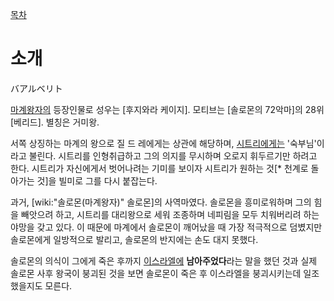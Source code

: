 [[목차]]

= 소개 =
バアルベリト

[[마계왕자]]의 등장인물로 성우는 [후지와라 케이지]. 모티브는 [솔로몬의 72악마]의 28위 [베리드]. 별칭은 거미왕.

서쪽 상징하는 마계의 왕으로 질 드 레에게는 상관에 해당하며, [[시트리]]에게는 '숙부님'이라고 불린다. 시트리를 인형취급하고 그의 의지를 무시하며 오로지 휘두르기만 하려고 한다. 시트리가 자신에게서 벗어나려는 기미를 보이자 시트리가 원하는 것[* 천계로 돌아가는 것]을 빌미로 그를 다시 붙잡는다.

과거, [wiki:"솔로몬(마계왕자)" 솔로몬]의 사역마였다. 솔로몬을 흥미로워하며 그의 힘을 빼앗으려 하고, 시트리를 대리왕으로 세워 조종하며 네피림을 모두 치워버리려 하는 야망을 갖고 있다. 이 때문에 마계에서 솔로몬이 깨어났을 때 가장 적극적으로 덤볐지만 솔로몬에게 일방적으로 발리고, 솔로몬의 반지에는 손도 대지 못했다.

솔로몬의 의식이 그에게 죽은 후까지 [[이스라엘]]에 '''남아주었다'''라는 말을 했던 것과 실제 솔로몬 사후 왕국이 붕괴된 것을 보면 솔로몬이 죽은 후 이스라엘을 붕괴시키는데 일조했을지도 모른다.
